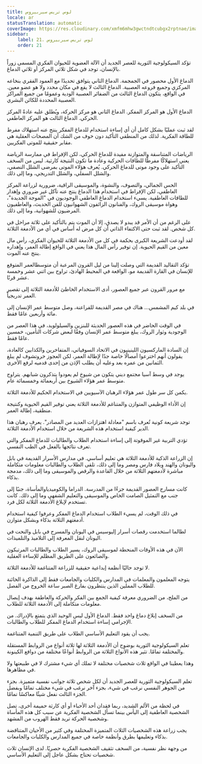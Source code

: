 ```yaml
---
title: لوس تريس سيربيروس
locale: ar
statusTranslation: automatic
coverImage: https://res.cloudinary.com/xmfm6mhw3gwctndtcubgx2rptnae/image/upload/v1740337243/small_cover_educacion_fundamental_a051170f1c.webp
sidebar:
    label: 21. لوس تريس سيربيروس
    order: 21
---
```

تؤكد السيكولوجية الثورية للعصر الجديد أن الآلة العضوية للحيوان الفكري المسمى زوراً بالإنسان، توجد في شكل ثلاثي المركز أو ثلاثي الدماغ.

الدماغ الأول محصور في الجمجمة. الدماغ الثاني يتوافق تحديدًا مع العمود الفقري بنخاعه المركزي وجميع فروعه العصبية. الدماغ الثالث لا يقع في مكان محدد ولا هو عضو معين. في الواقع، يتكون الدماغ الثالث من الضفائر العصبية الودية وعمومًا من جميع المراكز العصبية المحددة للكائن البشري.

الدماغ الأول هو المركز المفكر. الدماغ الثاني هو مركز الحركة، ويُطلق عليه عادةً المركز الحركي. الدماغ الثالث هو المركز العاطفي.

لقد ثبت عمليًا بشكل كامل أن أي إساءة استخدام للدماغ المفكر ينتج عنه استهلاك مفرط للطاقة الفكرية. لذلك من المنطقي التأكيد دون خوف من الشك أن المصحات العقلية هي مقابر حقيقية للموتى الفكريين.

الرياضات المتناسقة والمتوازنة مفيدة للدماغ الحركي، لكن الإفراط في ممارسة الرياضة يعني استهلاكًا مفرطًا للطاقات الحركية وعادة ما تكون النتيجة كارثية. ليس من السخف التأكيد على وجود موتى للدماغ الحركي. يُعرف هؤلاء الموتى بمرضى الشلل النصفي، والشلل السفلي، والشلل التدريجي، وما إلى ذلك.

الحس الجمالي، والتصوف، والنشوة، والموسيقى الراقية، ضرورية لزراعة المركز العاطفي، لكن الإفراط في استخدام هذا الدماغ ينتج عنه تآكل غير ضروري وإهدار للطاقات العاطفية. يسيء استخدام الدماغ العاطفي الوجوديون في "الموجة الجديدة"، وهواة موسيقى الروك، والفنانون الزائفون الشهوانيون للفن الحديث، والعاطفيون المرضيون للشهوانية، وما إلى ذلك.

على الرغم من أن الأمر قد يبدو لا يصدق، إلا أن الموت يتم بالتأكيد على ثلاثة مراحل في كل شخص. لقد ثبت حتى الاكتفاء الذاتي أن كل مرض له أساس في أي من الأدمغة الثلاثة.

لقد أودعت الشريعة الكبرى بحكمة في كل من الأدمغة الثلاثة للحيوان الفكري، رأس مال معين من القيم الحيوية. إن توفير رأس المال هذا يعني في الواقع إطالة العمر، وإهداره ينتج عنه الموت.

تؤكد التقاليد القديمة التي وصلت إلينا من ليل القرون المرعبة أن متوسط ​​العمر المتوقع للإنسان في القارة القديمة مو، الواقعة في المحيط الهادئ، تراوح بين اثني عشر وخمسة عشر قرنًا.

مع مرور القرون عبر جميع العصور، أدى الاستخدام الخاطئ للأدمغة الثلاثة إلى تقصير العمر تدريجياً.

في بلد كيم المشمس... هناك في مصر القديمة للفراعنة، وصل متوسط ​​عمر الإنسان إلى مائة وأربعين عامًا فقط.

في الوقت الحاضر في هذه العصور الحديثة للبنزين والسيلولويد، في هذا العصر من الوجودية وثوار الروك، يبلغ متوسط ​​عمر الإنسان وفقًا لبعض شركات التأمين، خمسين عامًا فقط.

إن السادة الماركسيون اللينينيون في الاتحاد السوفياتي، المتفاخرين والكذابين كالعادة، يقولون أنهم اخترعوا أمصالًا خاصة جدًا لإطالة العمر، لكن العجوز خروتشوف لم يبلغ الثمانين من عمره بعد وعليه أن يطلب الإذن من إحدى قدميه لرفع الأخرى.

يوجد في وسط آسيا مجتمع ديني يتكون من شيوخ لم يعودوا يتذكرون شبابهم. يتراوح متوسط ​​عمر هؤلاء الشيوخ بين أربعمائة وخمسمائة عام.

يكمن كل سر طول عمر هؤلاء الرهبان الآسيويين في الاستخدام الحكيم للأدمغة الثلاثة.

إن الأداء الوظيفي المتوازن والمتناغم للأدمغة الثلاثة يعني توفير القيم الحيوية وكنتيجة منطقية، إطالة العمر.

توجد شريعة كونية تُعرف باسم "معادلة اهتزازات العديد من المصادر". يعرف رهبان هذا الدير كيفية استخدام هذه الشريعة من خلال استخدام الأدمغة الثلاثة.

تؤدي التربية غير الموقوتة إلى إساءة استخدام الطلاب والطالبات للدماغ المفكر والتي تعرف نتائجها بالفعل في الطب النفسي.

إن الزراعة الذكية للأدمغة الثلاثة هي تعليم أساسي. في مدارس الأسرار القديمة في بابل واليونان والهند وبلاد فارس ومصر وما إلى ذلك، تلقى الطلاب والطالبات معلومات متكاملة مباشرة لأدمغتهم الثلاثة من خلال القاعدة والرقص والموسيقى وما إلى ذلك، مدمجة بذكاء.

كانت مسارح العصور القديمة جزءًا من المدرسة. الدراما والكوميديا ​​والمأساة، جنبًا إلى جنب مع التمثيل الصامت الخاص والموسيقى والتعليم الشفهي وما إلى ذلك. كانت تستخدم لإبلاغ الأدمغة الثلاثة لكل فرد.

في ذلك الوقت، لم يسيء الطلاب استخدام الدماغ المفكر وعرفوا كيفية استخدام أدمغتهم الثلاثة بذكاء وبشكل متوازن.

لطالما استخدمت رقصات أسرار إليوسيس في اليونان والمسرح في بابل والنحت في اليونان لنقل المعرفة إلى التلاميذ والتلميذات.

الآن في هذه الأوقات المنحطة لموسيقى الروك، يسير الطلاب والطالبات المرتبكون والضائعون على الطريق المظلم للإساءة العقلية.

لا توجد حاليًا أنظمة إبداعية حقيقية للزراعة المتناغمة للأدمغة الثلاثة.

يتوجه المعلمون والمعلمات في المدارس والكليات والجامعات فقط إلى الذاكرة الخائنة للطلاب المملين الذين ينتظرون بفارغ الصبر ساعة الخروج من الفصل.

من الملح، من الضروري معرفة كيفية الجمع بين الفكر والحركة والعاطفة بهدف إيصال معلومات متكاملة إلى الأدمغة الثلاثة للطلاب.

من السخف إبلاغ دماغ واحد فقط. الدماغ الأول ليس الوحيد الذي يتمتع بالإدراك. من الإجرامي إساءة استخدام الدماغ المفكر للطلاب والطالبات.

يجب أن يقود التعليم الأساسي الطلاب على طريق التنمية المتناغمة.

تعلم السيكولوجية الثورية بوضوح أن الأدمغة الثلاثة لها ثلاثة أنواع من الروابط المستقلة والمختلفة تمامًا. تثير هذه الأنواع الثلاثة من الروابط أنواعًا مختلفة من دوافع الكينونة.

وهذا يعطينا في الواقع ثلاث شخصيات مختلفة لا تملك أي شيء مشترك لا في طبيعتها ولا في مظاهرها.

تعلم السيكولوجية الثورية للعصر الجديد أن لكل شخص ثلاثة جوانب نفسية متميزة. بجزء من الجوهر النفسي نرغب في شيء، بجزء آخر نرغب في شيء مختلف تمامًا وبفضل الجزء الثالث نفعل شيئًا معاكسًا تمامًا.

في لحظة من الألم الشديد، ربما فقدان أحد الأحباء أو أي كارثة حميمة أخرى، تصل الشخصية العاطفية إلى اليأس بينما تسأل الشخصية الفكرية عن سبب كل هذه المأساة وشخصية الحركة تريد فقط الهروب من المشهد.

يجب زراعة هذه الشخصيات الثلاث المتميزة المختلفة وفي كثير من الأحيان المتناقضة بذكاء وتعليمها بطرق وأنظمة خاصة في جميع المدارس والكليات والجامعات.

من وجهة نظر نفسية، من السخف تثقيف الشخصية الفكرية حصريًا. لدى الإنسان ثلاث شخصيات تحتاج بشكل عاجل إلى التعليم الأساسي.

